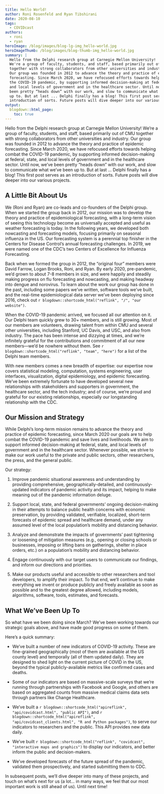 ```yaml
---
title: Hello World!
author: Roni Rosenfeld and Ryan Tibshirani
date: 2020-08-10
tags:
  - COVIDcast
authors:
  - roni
  - ryan
heroImage: /blog/images/blog-lg-img_hello-world.jpg
heroImageThumb: /blog/images/blog-thumb-img_hello-world.jpg
summary: |
  Hello from the Delphi research group at Carnegie Mellon University!
  We're a group of faculty, students, and staff, based primarily out of CMU
  together with strong collaborators from other universities and industry.
  Our group was founded in 2012 to advance the theory and practice of epidemic 
  forecasting. Since March 2020, we have refocused efforts towards helping combat 
  the COVID-19 pandemic, by supporting informed decision-making at federal, state,
  and local levels of government and in the healthcare sector. Until now, we've
  been pretty “heads down” with our work, and slow to communicate what we've been 
  up to. But at last ... Delphi finally has a blog! This first post serves as an 
  introduction of sorts. Future posts will dive deeper into our various projects.
output:
  blogdown::html_page:
    toc: true
---
```


Hello from the Delphi research group at Carnegie Mellon University!
We're a group of faculty, students, and staff, based primarily out of CMU
together with strong collaborators from other universities and industry.
Our group was founded in 2012 to advance the theory and practice of epidemic
forecasting. Since March 2020, we have refocused efforts towards helping combat
the COVID-19 pandemic, by supporting informed decision-making at federal, state,
and local levels of government and in the healthcare sector. Until now, we've
been pretty "heads down" with our work, and slow to communicate what we've been
up to. But at last ... Delphi finally has a blog! This first post serves as an
introduction of sorts. Future posts will dive deeper into our various projects.

## A Little Bit About Us

We (Roni and Ryan) are co-leads and co-founders of the Delphi group.
When we started the group back in 2012,
our mission was to develop the theory
and practice of epidemiological forecasting, with a long-term
vision of seeing this technology become as universally accepted
and useful as weather forecasting is today.
In the following years, we developed both nowcasting and forecasting models,
focusing primarily on seasonal influenza in the US.
Our forecasting system is a perennial top finisher
in the Centers for Disease Control's annual forecasting challenges.
In 2019, we were named one of the CDC's two
Centers of Excellence for Influenza Forecasting.

Back when we formed the group in 2012,
the "original four" members were David Farrow, Logan Brooks, Roni, and Ryan.
By early 2020, pre-pandemic, we'd grown to about 7-8 members in size,
and were happily and steadily making progress on flu forecasting and nowcasting,
and making headway into dengue and norovirus.
To learn about the work our group has done in the past,
including some papers we've written, software tools we've built,
and the real-time epidemiological data server we've been deploying since 2016,
check out `r blogdown::shortcode_html("reflink", "/", "our website")`.

When the COVID-19 pandemic arrived, we focused all our attention on it.
Our Delphi team
quickly grew to 30+ members, and is still growing.
Most of our members are volunteers,
drawing talent from within CMU and several other universities,
including Stanford, UC Davis, and USC, and also from industry.
The pace has been intense and dizzying at times,
and we're infinitely grateful for the contributions
and commitment of all our new members---we'd be nowhere without them.
See `r blogdown::shortcode_html("reflink", "team", "here")`
for a list of the Delphi team members.

With new members comes a new breadth of expertise:
our expertise now covers statistical modeling, computation,
systems engineering, user interfaces, visualization,
digital epidemiology, and epidemic forecasting.
We've been extremely fortunate to have developed
several new relationships with stakeholders and supporters in government,
the healthcare sector, and the tech industry; and of course,
we're proud and grateful for our existing relationships,
especially our longstanding relationship with the CDC.

## Our Mission and Strategy

While Delphi's long-term mission remains to advance the theory and practice of
epidemic forecasting, since March 2020 our goals are to help combat the COVID-19
pandemic and save lives and livelihoods.
We aim to support informed decision-making at federal,
state, and local levels of government and in the healthcare sector.
Whenever possible, we strive to make our work useful
to the private and public sectors, other researchers,
the press, and the general public.

Our strategy:

1. Improve pandemic situational awareness and understanding
   by providing comprehensive, geographically-detailed,
   and continuously-updated indicators of pandemic activity and its impact,
   helping to make meaning out of the pandemic information deluge.

2. Support local, state, and federal governments'
   ongoing decision-making in their attempts to balance
   public health concerns with economic preservation,
   by providing validated, verifiable, localized,
   short-term forecasts of epidemic spread and healthcare demand,
   under any assumed level of the local population's mobility and distancing
   behavior.

3. Analyze and demonstrate the impacts of governments'
   past tightening or loosening of mitigation measures
   (e.g., opening or closing schools or businesses,
   imposing or lifting bans on gatherings, shelter in place orders, etc.)
   on a population's mobility and distancing behavior.

4. Engage continuously with our target users to communicate
   our findings, and inform our directions and priorities.

5. Make our products useful and accessible to other
   researchers and tool developers, to amplify their impact.
   To that end, we'll continue to make everything we invent or produce
   publicly and freely available as soon as possible
   and to the greatest degree allowed, including models,
   algorithms, software, tools, estimates, and forecasts.

## What We've Been Up To

So what have we been doing since March?
We've been working towards our strategic goals above,
and have made good progress on some of them.

Here's a quick summary:

- We've built a number of new indicators of COVID-19 activity.
  These are fine-grained geographically
  (most of them are available at the US county level)
  and temporally (all of them updated daily).
  They are designed to shed light on the current picture of COVID in the US,
  beyond the typical publicly-available metrics like confirmed cases and deaths.

- Some of our indicators are based on massive-scale surveys that we’re running
  through partnerships with Facebook and Google, and others are based on
  aggregated counts from massive medical claims data sets through partners like
  Change Healthcare.

- We've built a `r blogdown::shortcode_html("apireflink", "api/covidcast.html", "public API")`,
  and `r blogdown::shortcode_html("apireflink", "api/covidcast_clients.html", "R and Python packages")`,
  to serve our indicators to researchers and the public. This API provides new
  data daily.

- We've built `r blogdown::shortcode_html("reflink", "covidcast", "interactive maps and graphics")` to
  display our indicators, and better inform the public and decision-makers.

- We've developed forecasts of the future spread of the pandemic,
  validated them prospectively, and started submitting them to CDC.

In subsequent posts, we'll dive deeper into many of these projects, and touch on
what's next for us (a lot... in many ways, we feel that our most important work
is still ahead of us). Until next time!
